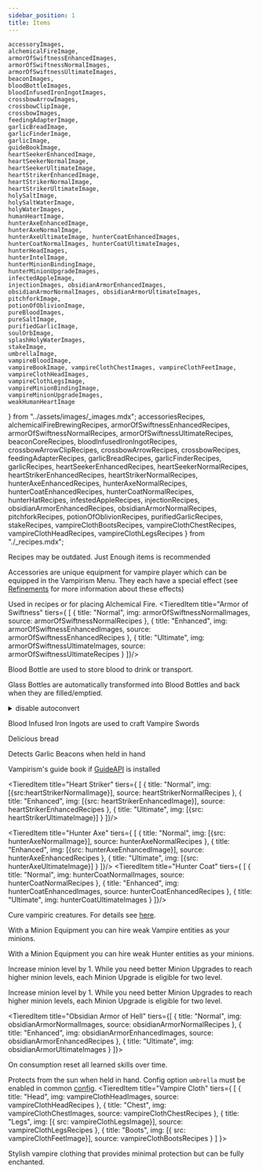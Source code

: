 ```yaml
---
sidebar_position: 1
title: Items
---
```


    accessoryImages,
    alchemicalFireImage,
    armorOfSwiftnessEnhancedImages,
    armorOfSwiftnessNormalImages,
    armorOfSwiftnessUltimateImages,
    beaconImages,
    bloodBottleImages,
    bloodInfusedIronIngotImages,
    crossbowArrowImages,
    crossbowClipImage,
    crossbowImages,
    feedingAdapterImage,
    garlicBreadImage,
    garlicFinderImage,
    garlicImage,
    guideBookImage,
    heartSeekerEnhancedImage,
    heartSeekerNormalImage,
    heartSeekerUltimateImage,
    heartStrikerEnhancedImage,
    heartStrikerNormalImage,
    heartStrikerUltimateImage,
    holySaltImage,
    holySaltWaterImage,
    holyWaterImages,
    humanHeartImage,
    hunterAxeEnhancedImage,
    hunterAxeNormalImage,
    hunterAxeUltimateImage, hunterCoatEnhancedImages,
    hunterCoatNormalImages, hunterCoatUltimateImages,
    hunterHeadImages,
    hunterIntelImage,
    hunterMinionBindingImage,
    hunterMinionUpgradeImages,
    infectedAppleImage,
    injectionImages, obsidianArmorEnhancedImages,
    obsidianArmorNormalImages, obsidianArmorUltimateImages,
    pitchforkImage,
    potionOfOblivionImage,
    pureBloodImages,
    pureSaltImage,
    purifiedGarlicImage,
    soulOrbImage,
    splashHolyWaterImages,
    stakeImage,
    umbrellaImage,
    vampireBloodImage,
    vampireBookImage, vampireClothChestImages, vampireClothFeetImage, vampireClothHeadImages,
    vampireClothLegsImage,
    vampireMinionBindingImage,
    vampireMinionUpgradeImages,
    weakHumanHeartImage
} from "../assets/images/_images.mdx";
    accessoriesRecipes,
    alchemicalFireBrewingRecipes,
    armorOfSwiftnessEnhancedRecipes,
    armorOfSwiftnessNormalRecipes,
    armorOfSwiftnessUltimateRecipes,
    beaconCoreRecipes,
    bloodInfusedIronIngotRecipes,
    crossbowArrowClipRecipes,
    crossbowArrowRecipes,
    crossbowRecipes,
    feedingAdapterRecipes,
    garlicBreadRecipes,
    garlicFinderRecipes,
    garlicRecipes, heartSeekerEnhancedRecipes, heartSeekerNormalRecipes,
    heartStrikerEnhancedRecipes, heartStrikerNormalRecipes,
    hunterAxeEnhancedRecipes, hunterAxeNormalRecipes,
    hunterCoatEnhancedRecipes, hunterCoatNormalRecipes,
    hunterHatRecipes,
    infestedAppleRecipes,
    injectionRecipes, obsidianArmorEnhancedRecipes, obsidianArmorNormalRecipes,
    pitchforkRecipes,
    potionOfOblivionRecipes,
    purifiedGarlicRecipes,
    stakeRecipes, vampireClothBootsRecipes, vampireClothChestRecipes, vampireClothHeadRecipes, vampireClothLegsRecipes
} from "./_recipes.mdx";

Recipes may be outdated. Just Enough items is recommended
<Items title="Accessories" img={accessoryImages} source={accessoriesRecipes}>

Accessories are unique equipment for vampire player which can be equipped in the Vampirism Menu. They each have a special effect (see [Refinements](https://github.com/TeamLapen/Vampirism/wiki/Refinements) for more information about these effects)
</Items>
<Item title="Alchemical Fire" img={alchemicalFireImage} source={alchemicalFireBrewingRecipes}>

Used in recipes or for placing Alchemical Fire.
</Item>
<TieredItem title="Armor of Swiftness" tiers={ [
    {
        title: "Normal",
        img: armorOfSwiftnessNormalImages,
        source: armorOfSwiftnessNormalRecipes
    },
    {
        title: "Enhanced",
        img: armorOfSwiftnessEnhancedImages,
        source: armorOfSwiftnessEnhancedRecipes
    },
    {
        title: "Ultimate",
        img: armorOfSwiftnessUltimateImages,
        source: armorOfSwiftnessUltimateRecipes
    }
]}/>
<Items title="Beacon Core" img={beaconImages} source={beaconCoreRecipes}/>
<Items title="Blood Bottle" img={bloodBottleImages}>

Blood Bottle are used to store blood to drink or transport.

Glass Bottles are automatically transformed into Blood Bottles and back when they are filled/emptied.

<details><summary>disable autoconvert</summary>

You can disable the automatic conversion of Glass Bottles to Blood Bottles by setting `autoConvertGlassBottles` in the common config to `false`. Then you must craft the bottles.

</details>
</Items>
<Items title="Blood Infused Iron Ingot" img={bloodInfusedIronIngotImages} source={bloodInfusedIronIngotRecipes}>

Blood Infused Iron Ingots are used to craft Vampire Swords

</Items>
<Items title="Crossbow" img={crossbowImages} source={crossbowRecipes}/>
<Items title="Crossbow Arrow" img={crossbowArrowImages} source={crossbowArrowRecipes}></Items>
<Item title="Crossbow Clip" img={crossbowClipImage} source={crossbowArrowClipRecipes}></Item>
<Item title="Feeding Adapter" img={feedingAdapterImage} source={feedingAdapterRecipes} ></Item>
<Item title="Garlic" img={garlicImage} source={garlicRecipes}></Item>
<Item title="Garlic Bread" img={garlicBreadImage} source={garlicBreadRecipes}>

Delicious bread

</Item>
<Item title="Garlic Finder" img={garlicFinderImage} source={garlicFinderRecipes}>

Detects Garlic Beacons when held in hand

</Item>
<Item title="Guide Book" img={guideBookImage}>

Vampirism's guide book if [GuideAPI](https://www.curseforge.com/minecraft/mc-mods/guide-api-village-and-pillage) is installed

</Item>
<TieredItem title="Heart Seeker" tiers={ [
    {
        title: "Normal",
        img: [{ src: heartSeekerNormalImage}],
        source: heartSeekerNormalRecipes
    },
    {
        title: "Enhanced",
        img: [{ src: heartSeekerEnhancedImage}],
        source: heartSeekerEnhancedRecipes
    },
    {
        title: "Ultimate",
        img: [{ src: heartSeekerUltimateImage}]
    }
]}/>

<TieredItem title="Heart Striker" tiers={ [
    {
        title: "Normal",
        img: [{src:heartStrikerNormalImage}],
        source: heartStrikerNormalRecipes
    },
    {
        title: "Enhanced",
        img: [{src: heartStrikerEnhancedImage}],
        source: heartStrikerEnhancedRecipes
    },
    {
        title: "Ultimate",
        img: [{src: heartStrikerUltimateImage}]
    }
]}/>

<Items title="Holy Water" img={holyWaterImages}></Items>
<Items title="Splash Holy Water" img={splashHolyWaterImages}></Items>
<Item title="Holy Salt" img={holySaltImage}></Item>
<Item title="Holy Salt Water" img={holySaltWaterImage}></Item>
<Item title="Human Heart" img={humanHeartImage}></Item>
<Item title="Weak Human Heart" img={weakHumanHeartImage}></Item>
<TieredItem title="Hunter Axe" tiers={ [
    {
        title: "Normal",
        img: [{src: hunterAxeNormalImage}],
        source: hunterAxeNormalRecipes
    },
    {
        title: "Enhanced",
        img: [{src: hunterAxeEnhancedImage}],
        source: hunterAxeEnhancedRecipes
    },
    {
        title: "Ultimate",
        img: [{src: hunterAxeUltimateImage}]
    }
]}/>
<TieredItem title="Hunter Coat" tiers={ [
    {
        title: "Normal",
        img: hunterCoatNormalImages,
        source: hunterCoatNormalRecipes
    },
    {
        title: "Enhanced",
        img: hunterCoatEnhancedImages,
        source: hunterCoatEnhancedRecipes
    },
    {
        title: "Ultimate",
        img: hunterCoatUltimateImages
    }
]}/>
<Items title="Hunter Hat" img={hunterHeadImages} source={hunterHatRecipes}></Items>
<Item title="Hunter Intel" img={hunterIntelImage}></Item>
<Item title="Infested Apple" img={infectedAppleImage} source={infestedAppleRecipes}>

Cure vampiric creatures. For details see [here](https://github.com/TeamLapen/Vampirism/wiki/Vampiric-Creatures#curing-creatures).
</Item>
<Items title="Injection" img={injectionImages} source={injectionRecipes()}/>
<Item title="Vampire Minion Binding" img={vampireMinionBindingImage}>

With a Minion Equipment you can hire weak Vampire entities as your minions.
</Item>
<Item title="Hunter Minion Binding" img={hunterMinionBindingImage}>

With a Minion Equipment you can hire weak Hunter entities as your minions.
</Item>
<Items title="Vampire Minion Upgrade" img={vampireMinionUpgradeImages}>

Increase minion level by 1. While you need better Minion Upgrades to reach higher minion levels, each Minion Upgrade is eligible for two level.
</Items>
<Items title="Hunter Minion Upgrade" img={hunterMinionUpgradeImages}>

Increase minion level by 1. While you need better Minion Upgrades to reach higher minion levels, each Minion Upgrade is eligible for two level.
</Items>

<TieredItem title="Obsidian Armor of Hell"  tiers={[
    {
        title: "Normal",
        img: obsidianArmorNormalImages,
        source: obsidianArmorNormalRecipes
    },
    {
        title: "Enhanced",
        img: obsidianArmorEnhancedImages,
        source: obsidianArmorEnhancedRecipes
    },
    {
        title: "Ultimate",
        img: obsidianArmorUltimateImages
    }
]}></TieredItem>
<Item title="Pitchfork" img={pitchforkImage} source={pitchforkRecipes}></Item>
<Item title="Potion of Oblivion" img={potionOfOblivionImage} source={potionOfOblivionRecipes}>

On consumption reset all learned skills over time.
</Item>
<Item title="Pure Salt" img={pureSaltImage}></Item>
<Items title="Pure Blood" img={pureBloodImages}></Items>
<Item title="Purified Garlic" img={purifiedGarlicImage} source={purifiedGarlicRecipes}></Item>
<Item title="Soul Orb" img={soulOrbImage}></Item>
<Item title="Stake" img={stakeImage} source={stakeRecipes}></Item>
<Item title="Umbrella" img={umbrellaImage}>

Protects from the sun when held in hand. Config option `umbrella` must be enabled in common [config](https://github.com/TeamLapen/Vampirism/wiki/Configuration).
</Item>
<TieredItem title="Vampire Cloth" tiers={
    [
        {
            title: "Head",
            img: vampireClothHeadImages,
            source: vampireClothHeadRecipes
        },
        {
            title: "Chest",
            img: vampireClothChestImages,
            source: vampireClothChestRecipes
        },
        {
            title: "Legs",
            img: [{ src: vampireClothLegsImage}],
            source: vampireClothLegsRecipes
        },
        {
            title: "Boots",
            img: [{ src: vampireClothFeetImage}],
            source: vampireClothBootsRecipes
        }
    ]
}>

Stylish vampire clothing that provides minimal protection but can be fully enchanted.
</TieredItem>
<Item title="Vampire Blook" img={vampireBloodImage}/>
<Item title="Vampire Book" img={vampireBookImage}/>